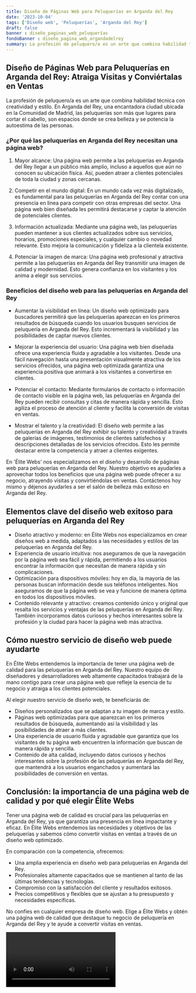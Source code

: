 ```yaml
---
title: Diseño de Páginas Web para Peluquerías en Arganda del Rey
date: '2023-10-04'
tags: ['Diseño web', 'Peluquerías', 'Arganda del Rey']
draft: false
banner : diseño_paginas_web_peluquerías
fondoBanner : diseño_pagina_web_argandadelrey
summary: La profesión de peluquero/a es un arte que combina habilidad técnica con creatividad y estilo. En Arganda del Rey, una encantadora ciudad ubicada en la Comunidad de Madrid, las peluquerías son más que lugares para cortar el cabello, son espacios donde se crea belleza y se potencia la autoestima de las personas.
---
```


## Diseño de Páginas Web para Peluquerías en Arganda del Rey: Atraiga Visitas y Conviértalas en Ventas

La profesión de peluquero/a es un arte que combina habilidad técnica con creatividad y estilo. En Arganda del Rey, una encantadora ciudad ubicada en la Comunidad de Madrid, las peluquerías son más que lugares para cortar el cabello, son espacios donde se crea belleza y se potencia la autoestima de las personas.

### ¿Por qué las peluquerías en Arganda del Rey necesitan una página web?

1. Mayor alcance: Una página web permite a las peluquerías en Arganda del Rey llegar a un público más amplio, incluso a aquellos que aún no conocen su ubicación física. Así, pueden atraer a clientes potenciales de toda la ciudad y zonas cercanas.

2. Competir en el mundo digital: En un mundo cada vez más digitalizado, es fundamental para las peluquerías en Arganda del Rey contar con una presencia en línea para competir con otras empresas del sector. Una página web bien diseñada les permitirá destacarse y captar la atención de potenciales clientes.

3. Información actualizada: Mediante una página web, las peluquerías pueden mantener a sus clientes actualizados sobre sus servicios, horarios, promociones especiales, y cualquier cambio o novedad relevante. Esto mejora la comunicación y fideliza a la clientela existente.

4. Potenciar la imagen de marca: Una página web profesional y atractiva permite a las peluquerías en Arganda del Rey transmitir una imagen de calidad y modernidad. Esto genera confianza en los visitantes y los anima a elegir sus servicios.

### Beneficios del diseño web para las peluquerías en Arganda del Rey

- Aumentar la visibilidad en línea: Un diseño web optimizado para buscadores permitirá que las peluquerías aparezcan en los primeros resultados de búsqueda cuando los usuarios busquen servicios de peluquería en Arganda del Rey. Esto incrementará la visibilidad y las posibilidades de captar nuevos clientes.

- Mejorar la experiencia del usuario: Una página web bien diseñada ofrece una experiencia fluida y agradable a los visitantes. Desde una fácil navegación hasta una presentación visualmente atractiva de los servicios ofrecidos, una página web optimizada garantiza una experiencia positiva que animará a los visitantes a convertirse en clientes.

- Potenciar el contacto: Mediante formularios de contacto o información de contacto visible en la página web, las peluquerías en Arganda del Rey pueden recibir consultas y citas de manera rápida y sencilla. Esto agiliza el proceso de atención al cliente y facilita la conversión de visitas en ventas.

- Mostrar el talento y la creatividad: El diseño web permite a las peluquerías en Arganda del Rey exhibir su talento y creatividad a través de galerías de imágenes, testimonios de clientes satisfechos y descripciones detalladas de los servicios ofrecidos. Esto les permite destacar entre la competencia y atraer a clientes exigentes.

En 'Élite Webs' nos especializamos en el diseño y desarrollo de páginas web para peluquerías en Arganda del Rey. Nuestro objetivo es ayudarles a aprovechar todos los beneficios que una página web puede ofrecer a su negocio, atrayendo visitas y convirtiéndolas en ventas. Contáctenos hoy mismo y déjenos ayudarles a ser el salón de belleza más exitoso en Arganda del Rey.

<GifSeo />

<Cta />

## Elementos clave del diseño web exitoso para peluquerías en Arganda del Rey

- Diseño atractivo y moderno: en Élite Webs nos especializamos en crear diseños web a medida, adaptados a las necesidades y estilos de las peluquerías en Arganda del Rey.
- Experiencia de usuario intuitiva: nos aseguramos de que la navegación por la página web sea fácil y rápida, permitiendo a los usuarios encontrar la información que necesitan de manera rápida y sin complicaciones.
- Optimización para dispositivos móviles: hoy en día, la mayoría de las personas buscan información desde sus teléfonos inteligentes. Nos aseguramos de que la página web se vea y funcione de manera óptima en todos los dispositivos móviles.
- Contenido relevante y atractivo: creamos contenido único y original que resalta los servicios y ventajas de las peluquerías en Arganda del Rey. También incorporamos datos curiosos y hechos interesantes sobre la profesión y la ciudad para hacer la página web más atractiva.

## Cómo nuestro servicio de diseño web puede ayudarte

En Élite Webs entendemos la importancia de tener una página web de calidad para las peluquerías en Arganda del Rey. Nuestro equipo de diseñadores y desarrolladores web altamente capacitados trabajará de la mano contigo para crear una página web que refleje la esencia de tu negocio y atraiga a los clientes potenciales.

Al elegir nuestro servicio de diseño web, te beneficiarás de:
- Diseños personalizados que se adaptan a tu imagen de marca y estilo.
- Páginas web optimizadas para que aparezcan en los primeros resultados de búsqueda, aumentando así la visibilidad y las posibilidades de atraer a más clientes.
- Una experiencia de usuario fluida y agradable que garantiza que los visitantes de tu página web encuentren la información que buscan de manera rápida y sencilla.
- Contenido de alta calidad, incluyendo datos curiosos y hechos interesantes sobre la profesión de las peluquerías en Arganda del Rey, que mantendrá a los usuarios enganchados y aumentará las posibilidades de conversión en ventas.

## Conclusión: la importancia de una página web de calidad y por qué elegir Élite Webs

Tener una página web de calidad es crucial para las peluquerías en Arganda del Rey, ya que garantiza una presencia en línea impactante y eficaz. En Élite Webs entendemos las necesidades y objetivos de las peluquerías y sabemos cómo convertir visitas en ventas a través de un diseño web optimizado.

En comparación con la competencia, ofrecemos:
- Una amplia experiencia en diseño web para peluquerías en Arganda del Rey.
- Profesionales altamente capacitados que se mantienen al tanto de las últimas tendencias y tecnologías.
- Compromiso con la satisfacción del cliente y resultados exitosos.
- Precios competitivos y flexibles que se ajustan a tu presupuesto y necesidades específicas.

No confíes en cualquier empresa de diseño web. Elige a Élite Webs y obtén una página web de calidad que destaque tu negocio de peluquería en Arganda del Rey y te ayude a convertir visitas en ventas.

<Video />

<CtaBot job='Peluquerías' city='Arganda del Rey'/>

<Gmaps query='Arganda del Rey+españa+maps' />